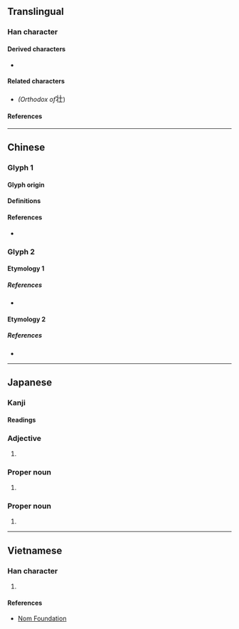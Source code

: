 {{also|壯}}
{{character info/new}}
{{character info|0x2F851}}
==Translingual==
{{ja-forms|壮|壮|[[壯]]}}

===Han character===
{{Han char|rn=33|rad=士|as=03|sn=6|four=34110|canj=LMG,ILG|ids=⿰丬士(<code>U+58EE</code>),⿰丬土(<code>U+2F851</code>)}}

====Derived characters====
* {{l|mul|[[荘]], [[装]]}}

====Related characters====
* {{l|mul|[[壯]]}} ''(Orthodox {{w|Traditional Chinese|traditional form}} of ''<big>壮</big>)

====References====
{{Han ref|kx=0243.011|dkj=05642|dj=0483.020|hdz=10420.060|uh=58EE}}
{{Han ref|uh=2F851}}

----

==Chinese==

===Glyph 1===
{{Han-glyphref|⿰丬士|}}

====Glyph origin====
{{Han simp|壯|f=爿|t=丬}}

====Definitions====
{{zh-see|壯|sv}}

====References====
* {{R:twedu|A00833-003#37}}

===Glyph 2===
{{Han-glyphref|⿰丬土|}}

====Etymology 1====
{{zh-see|壯|v}}

=====References=====
* {{R:twedu|A00833-001#18}}

====Etymology 2====
{{zh-see|牡|v}}

=====References=====
* {{R:twedu|A02490-004#17}}

----

==Japanese==
{{ja-kanji forms|壮|壯}}

===Kanji===
{{ja-kanji|grade=c|rs=士03|kyu=壯}}

====Readings====
{{ja-readings
|goon=しょう<さう
|kanon=そう<しやう
|kun=さか-ん
|nanori=つよし
}}

===Adjective===
{{ja-adj|さかん|decl=na}}

# {{alt-form|lang=ja|sort=さかん|盛ん}}

===Proper noun===
{{ja-pos|proper|そう|hhira=さう}}

# {{given name|lang=ja|sort=そう|male}}

===Proper noun===
{{ja-pos|proper|つよし}}

# {{given name|lang=ja|sort=つよし|male}}

----

==Vietnamese==

===Han character===
{{vi-hantu|rs=士03|[[tráng]]}}

# {{defn|lang=vi|sort=士03}}

====References====
* [http://nomfoundation.org/common/nom_details.php?codepoint=58EE Nom Foundation]